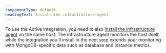 ```yaml
---
componentType: default
headingText: Install the infrastructure agent
---
```


To use the Active integration, you need to also [install the infrastructure agent](/docs/infrastructure/install-infrastructure-agent/get-started/install-infrastructure-agent-new-relic/) on the same host. The infrastructure agent monitors the host itself, while the integration you'll install in the next step extends your monitoring with MongoDB-specific data such as database and instance metrics.